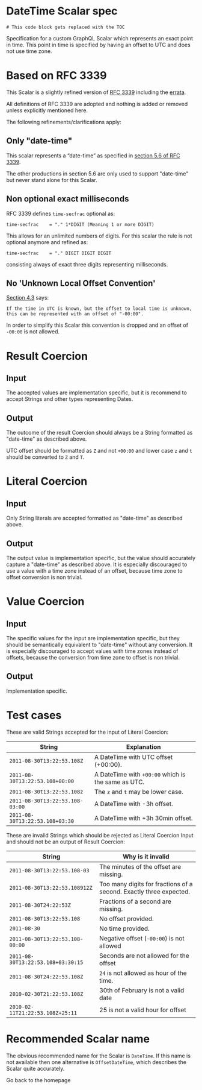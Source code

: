 
<SEO title="DateTime Scalar specification" />

<h1>DateTime Scalar spec</h1>

```toc
# This code block gets replaced with the TOC
```

Specification for a custom GraphQL Scalar which represents an exact point in time. This point in time is specified by having an offset to UTC and does not use time zone.  

# Based on RFC 3339

This Scalar is a slightly refined version of [RFC 3339](https://tools.ietf.org/html/rfc3339) including the [errata](https://www.rfc-editor.org/errata/rfc3339).

All definitions of RFC 3339 are adopted and nothing is added or removed unless explicitly mentioned here.

The following refinements/clarifications apply:

##  Only "date-time"

This scalar represents a “date-time” as specified in [section 5.6 of RFC 3339](https://tools.ietf.org/html/rfc3339#section-5.6). 

The other productions in section 5.6 are only used to support "date-time" but never stand alone for this Scalar. 


## Non optional exact milliseconds

RFC 3339 defines `time-secfrac` optional as: 

```
time-secfrac    = "." 1*DIGIT (Meaning 1 or more DIGIT)
```

This allows for an unlimited numbers of digits. For this scalar the rule is not optional anymore and
refined as:

```
time-secfrac    = "." DIGIT DIGIT DIGIT
```

consisting always of exact three digits representing milliseconds.


## No 'Unknown Local Offset Convention'

[Section 4.3](https://tools.ietf.org/html/rfc3339#section-4.3) says: 

```
If the time in UTC is known, but the offset to local time is unknown, 
this can be represented with an offset of "-00:00".
```

In order to simplify this Scalar this convention is dropped and an offset of `-00:00` is not allowed.


# Result Coercion

## Input

The accepted values are implementation specific, but it is recommend to accept Strings and other types representing Dates. 

## Output

The outcome of the result Coercion should always be a String formatted as "date-time" as described above.

UTC offset should be formatted as `Z` and not `+00:00` and lower case `z` and `t` should be converted to `Z` and `T`.

# Literal Coercion

## Input

Only String literals are accepted formatted as "date-time" as described above. 

## Output

The output value is implementation specific, but the value should accurately capture a "date-time" as described above. It is especially discouraged to use  a value with a time zone instead of an offset, because time zone to offset conversion is non trivial.   

# Value Coercion

## Input

The specific values for the input are implementation specific, but they should be semantically equivalent to "date-time" without any conversion.
It is especially discouraged to accept values with time zones instead of offsets, because the conversion from time zone to offset is non trivial. 

## Output

Implementation specific.


# Test cases


These are valid Strings accepted for the input of Literal Coercion: 

| String        | Explanation 
| ------------- |-------------
| `2011-08-30T13:22:53.108Z` | A DateTime with UTC offset (+00:00).
| `2011-08-30T13:22:53.108+00:00` | A DateTime with `+00:00` which is the same as UTC.
| `2011-08-30t13:22:53.108z` |  The `z` and `t` may be lower case.
| `2011-08-30T13:22:53.108-03:00` | A DateTime with -3h offset.
| `2011-08-30T13:22:53.108+03:30` | A DateTime with +3h 30min offset.

These are invalid Strings which should be rejected as Literal Coercion Input and should not 
be an output of Result Coercion:


| String        | Why is it invalid 
| ------------- |-------------
| `2011-08-30T13:22:53.108-03` | The minutes of the offset are missing.
| `2011-08-30T13:22:53.108912Z` | Too many digits for fractions of a second. Exactly three expected.
| `2011-08-30T24:22:53Z` | Fractions of a second are missing.
| `2011-08-30T13:22:53.108` | No offset provided.
| `2011-08-30` | No time provided.
| `2011-08-30T13:22:53.108-00:00` | Negative offset (`-00:00`) is not allowed
| `2011-08-30T13:22:53.108+03:30:15` | Seconds are not allowed for the offset
| `2011-08-30T24:22:53.108Z` | `24` is not allowed as hour of the time.
| `2010-02-30T21:22:53.108Z` | 30th of February is not a valid date
| `2010-02-11T21:22:53.108Z+25:11` | 25 is not a valid hour for offset


# Recommended Scalar name

The obvious recommended name for the Scalar is `DateTime`.
If this name is not available then one alternative is `OffsetDateTime`, which describes the Scalar quite accurately.


<Link to="/">Go back to the homepage</Link>
